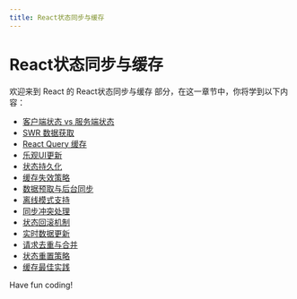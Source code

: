 ```yaml
---
title: React状态同步与缓存
---
```


# React状态同步与缓存

欢迎来到 React 的 React状态同步与缓存 部分，在这一章节中，你将学到以下内容：

- [客户端状态 vs 服务端状态](./0-client-state-vs-server-state.mdx)
- [SWR 数据获取](./1-swr-data-acquisition.mdx)
- [React Query 缓存](./2-react-query-cache.mdx)
- [乐观UI更新](./3-optimistic-ui-updates.mdx)
- [状态持久化](./4-state-persistence.mdx)
- [缓存失效策略](./5-cache-invalidation-strategy.mdx)
- [数据预取与后台同步](./6-data-prefetching-and-background-synchronization.mdx)
- [离线模式支持](./7-offline-mode-support.mdx)
- [同步冲突处理](./8-synchronization-conflict-handling.mdx)
- [状态回滚机制](./9-state-rollback-mechanism.mdx)
- [实时数据更新](./10-real-time-data-updates.mdx)
- [请求去重与合并](./11-request-deduplication-and-merging.mdx)
- [状态重置策略](./12-state-reset-strategy.mdx)
- [缓存最佳实践](./13-caching-best-practices.mdx)

Have fun coding!